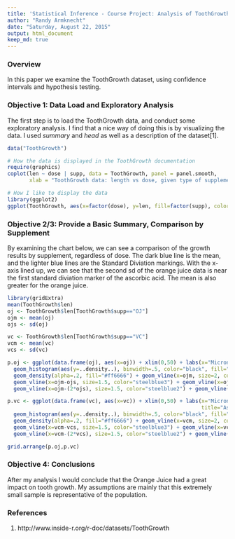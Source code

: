 ```yaml
---
title: 'Statistical Inference - Course Project: Analysis of ToothGrowth'
author: "Randy Armknecht"
date: "Saturday, August 22, 2015"
output: html_document
keep_md: true
---
```


### Overview
In this paper we examine the ToothGrowth dataset, using confidence intervals and hypothesis testing.

### Objective 1: Data Load and Exploratory Analysis
The first step is to load the ToothGrowth data, and conduct some exploratory analysis.  I find that a nice way of doing this is by visualizing the data.  I used *summary* and *head* as well as a description of the dataset[1].

```r
data("ToothGrowth")

# How the data is displayed in the ToothGrowth documentation
require(graphics)
coplot(len ~ dose | supp, data = ToothGrowth, panel = panel.smooth,
       xlab = "ToothGrowth data: length vs dose, given type of supplement")

# How I like to display the data
library(ggplot2)
ggplot(ToothGrowth, aes(x=factor(dose), y=len, fill=factor(supp), color=supp, size=5, alpha=0.2)) + geom_point()
```

### Objective 2/3: Provide a Basic Summary, Comparison by Supplement
By examining the chart below, we can see a comparison of the growth results by supplement, regardless of dose.  The dark blue line is the mean, and the lighter blue lines are the Standard Diviation markings.  With the x-axis lined up, we can see that the second sd of the orange juice data is near the first standard diviation marker of the ascorbic acid.  The mean is also greater for the orange juice. 

```r
library(gridExtra)
mean(ToothGrowth$len)
oj <- ToothGrowth$len[ToothGrowth$supp=="OJ"]
ojm <- mean(oj)
ojs <- sd(oj)

vc <- ToothGrowth$len[ToothGrowth$supp=="VC"]
vcm <- mean(vc)
vcs <- sd(vc)

p.oj <- ggplot(data.frame(oj), aes(x=oj)) + xlim(0,50) + labs(x="Microns of Growth",y="Density", title="Orange Juice") +
  geom_histogram(aes(y=..density..), binwidth=.5, color="black", fill="white") + 
  geom_density(alpha=.2, fill="#ff6666") + geom_vline(x=ojm, size=2, color="steelblue4") +
  geom_vline(x=ojm-ojs, size=1.5, color="steelblue3") + geom_vline(x=ojm+ojs, size=1.5, color="steelblue3") +
  geom_vline(x=ojm-(2*ojs), size=1.5, color="steelblue2") + geom_vline(x=ojm+(2*ojs), size=1.5, color="steelblue3")

p.vc <- ggplot(data.frame(vc), aes(x=vc)) + xlim(0,50) + labs(x="Microns of Growth",y="Density", 
                                                              title="Ascorbic Acid") +
  geom_histogram(aes(y=..density..), binwidth=.5, color="black", fill="white") + 
  geom_density(alpha=.2, fill="#ff6666") + geom_vline(x=vcm, size=2, color="steelblue4") +
  geom_vline(x=vcm-vcs, size=1.5, color="steelblue3") + geom_vline(x=vcm+vcs, size=1.5, color="steelblue3") +
  geom_vline(x=vcm-(2*vcs), size=1.5, color="steelblue2") + geom_vline(x=vcm+(2*vcs), size=1.5, color="steelblue3")

grid.arrange(p.oj,p.vc)

```

### Objective 4: Conclusions
After my analysis I would conclude that the Orange Juice had a great impact on tooth growth.  My assumptions are mainly that this extremely small sample is representative of the population.

### References
1. http://www.inside-r.org/r-doc/datasets/ToothGrowth
